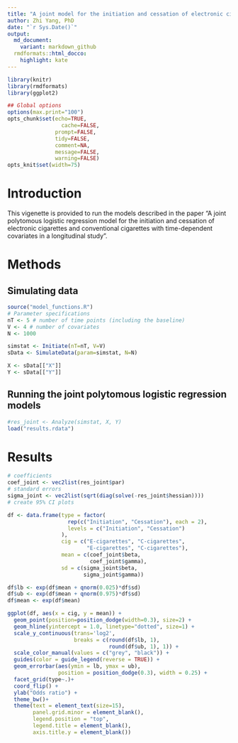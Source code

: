 ```yaml
---
title: "A joint model for the initiation and cessation of electronic cigarettes and conventional cigarettes with time-dependent covariates in a longitudinal study"
author: Zhi Yang, PhD
date: "`r Sys.Date()`"
output:
  md_document:
    variant: markdown_github
  rmdformats::html_docco:
    highlight: kate
---
```



```r
library(knitr)
library(rmdformats)
library(ggplot2)

## Global options
options(max.print="100")
opts_chunk$set(echo=TRUE,
	             cache=FALSE,
               prompt=FALSE,
               tidy=FALSE,
               comment=NA,
               message=FALSE,
               warning=FALSE)
opts_knit$set(width=75)
```

# Introduction 
This vigenette is provided to run the models described in the paper "A joint polytomous logistic regression model for the initiation and cessation of electronic cigarettes and conventional cigarettes with time-dependent covariates in a longitudinal study". 

# Methods 
## Simulating data 
```r
source("model_functions.R")
# Parameter specifications 
nT <- 5 # number of time points (including the baseline)
V <- 4 # number of covariates
N <- 1000

simstat <- Initiate(nT=nT, V=V)
sData <- SimulateData(param=simstat, N=N)

X <- sData[["X"]]
Y <- sData[["Y"]]
```

## Running the joint polytomous logistic regression models
```r
#res_joint <- Analyze(simstat, X, Y)
load("results.rdata")
```

# Results
```r
# coefficients 
coef_joint <- vec2list(res_joint$par)
# standard errors 
sigma_joint <- vec2list(sqrt(diag(solve(-res_joint$hessian))))
# create 95% CI plots 

df <- data.frame(type = factor(
                   rep(c("Initiation", "Cessation"), each = 2), 
                   levels = c("Initiation", "Cessation")
                 ),
                 cig = c("E-cigarettes", "C-cigarettes", 
                         "E-cigarettes", "C-cigarettes"),
                 mean = c(coef_joint$beta,
                          coef_joint$gamma), 
                 sd = c(sigma_joint$beta,
                        sigma_joint$gamma))

df$lb <- exp(df$mean + qnorm(0.025)*df$sd)
df$ub <- exp(df$mean + qnorm(0.975)*df$sd)
df$mean <- exp(df$mean)

ggplot(df, aes(x = cig, y = mean)) +
  geom_point(position=position_dodge(width=0.3), size=2) +
  geom_hline(yintercept = 1.0, linetype="dotted", size=1) + 
  scale_y_continuous(trans='log2', 
                     breaks = c(round(df$lb, 1), 
                                round(df$ub, 1), 1)) +
  scale_color_manual(values = c("grey", "black")) +
  guides(color = guide_legend(reverse = TRUE)) +
  geom_errorbar(aes(ymin = lb, ymax = ub),
                position = position_dodge(0.3), width = 0.25) +
  facet_grid(type~.)+
  coord_flip() +
  ylab("Odds ratio") +
  theme_bw()+
  theme(text = element_text(size=15),
        panel.grid.minor = element_blank(),
        legend.position = "top", 
        legend.title = element_blank(), 
        axis.title.y = element_blank())
```



